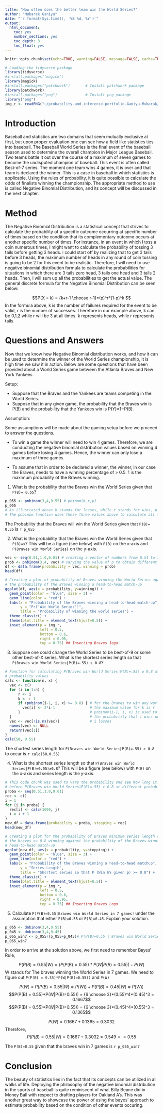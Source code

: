 ```yaml
---
title: "How often does the better team win the World Series?"
author: "Mubarak Ganiyu"
date: "`r format(Sys.time(), '%B %d, %Y')`"
output:
  html_document:
    toc: yes
    number_sections: yes
    toc_depth: 3
    toc_float: yes
---
```


```r
knitr::opts_chunk$set(echo=TRUE, warning=FALSE, message=FALSE, cache=TRUE)
```


```r
# Loading the tidyverse package
library(tidyverse)
#install.packages('magick')
library(magick)
#install.packages("patchwork")       # Install patchwork package
library(patchwork) 
#install.packages("png")             # Install png package
library("png") 
img_r <- readPNG("~/probability-and-inference-portfolio-Ganiyu-Mubarak/03-discrete-probability-calculations/atlanta-braves-logo-font.png", native = TRUE)
```


# Introduction

Baseball and statistics are two domains that seem mutually exclusive at first, but upon proper evaluation one can see how a field like statistics ties into baseball. The Baseball World Series is the final event of the baseball season used to determine the overall champion in Major League Baseball. Two teams battle it out over the course of a maximum of seven games to become the undisputed champion of baseball. This event is often called Best-of-7 series. The moment one team wins 4 games, it is over and that team is declared the winner. This is a case in baseball in which statistics is applicable. Using the rules of probability, it is quite possible to calculate the odds of finalists winning the championship. The appropriate method to use is called Negative Binomial Distribution, and its concept will be discussed in the next chapter.

# Method

The Negative Binomial Distribution is a statistical concept that strives to calculate the probability of a specific outcome occurring at specific number of times based on the condition that its complementary outcome occurs at another specific number of times. For instance, in an event in which I toss a coin numerous times, I might want to calculate the probability of tossing 3 tails before getting 3 heads. I could start off by realizing that to get 3 tails before 3 heads, the maximum number of heads in any round of coin tossing is going to be 2 for this event to be realistic. Therefore, I will need to use negative binomial distribution formula to calculate the probabilities for situations in which there are 3 tails zero head, 3 tails one head and 3 tails 2 heads. Then, I will sum up all the probabilities to get the actual value. The general discrete formula for the Negative Binomial Distribution can be seen below:

$$P(X = k) = {k+r-1 \choose r-1}*(p)^r*(1-p)^k $$
In the formula above, k is the number of failures required for the event to be valid, r is the number of successes. Therefore in our example above, k can be 0,1,2 while r will be 3 at all times. k represents heads, while r represents tails. 

# Questions and Answers

Now that we know how Negative Binomial distribution works, and how it can be used to determine the winner of the World Series championship, it is high time we saw it in action. Below are some questions that have been provided about a World Series game between the Atlanta Braves and New York Yankees. 

Setup:

- Suppose that the Braves and the Yankees are teams competing in the World Series.
- Suppose that in any given game, the probability that the Braves win is P(B) and the probability that the Yankees win is P(Y)=1−P(B).

Assumption:

Some assumptions will be made about the gaming setup before we proceed to answer the questions. 

- To win a game the winner will need to win 4 games. Therefore, we are conducting the negative binomial distribution values based on winning 4 games before losing 4 games. Hence, the winner can only lose a maximum of three games.

- To assume that in order to be declared a winner, the winner, in our case the Braves, needs to have a winning percentage of > 0.5. 1 is the maximum probability of the Braves winning.

1. What is the probability that the Braves win the World Series given that `P(B)= 0.55`?

```r
p_055 <- pnbinom(3,4,0.55) # pbinom(k,r,p) 
p_055
# As illustrated above k stands for losses, while r stands for wins, p is the probability of winning
# The pnbinom function uses these three values above to calculate all the probability that r wins before k + 1 losses. p stands for the probability of winning.
```

The Probability that the Braves will win the World Series given that `P(B)= 0.55` is 
`r p_055`

2. What is the probability that the Braves win the World Series given that `P(B)=x`? This will be a figure (see below) with `P(B)` on the x-axis and `P(Braves win World Series)` on the y-axis.

```r
vec <- seq(0.51,1.0,0.01) # creating a vector of numbers from 0.51 to 1
prob <- pnbinom(3,4, vec) # varying the value of p to obtain different probability values of the Braves winning
df <- data.frame(probability = vec, winning = prob)
head(df)
```

```r
# Creating a plot of probability of Braves winning the World Series against
# the probability of the Braves winning a head-to-head match-up
ggplot(df, aes(x = probability, y=winning)) + 
  geom_point(color = "blue", size = 3) +
  geom_line(color = "red") +
  labs(x = "Probability of the Braves winning a head-to-head match-up",
       y = "Pr('Win World Series')",
       title = "Probability of winning the world series") +
  theme_classic() +
  theme(plot.title = element_text(hjust=0.5)) +
  inset_element(p = img_r,
                left = 0.5,
                bottom = 0.6,
                right = 0.95,
                top = 0.75) ## Inserting Braves logo
```  

3. Suppose one could change the World Series to be best-of-9 or some other best-of-X series. What is the shortest series length so that `P(Braves win World Series|P(B)=.55) ≥ 0.8`?

```r
# Function for calculating P(Braves win World Series|P(B)=.55) ≥ 0.8 at different
# probability values
calc <- function(n, x) {
  vec <- c()
  for (i in 1:n) {
      r <- i
      k <- r-1
      if (pnbinom(i-1, i, x) >= 0.8) { # for the Braves to win any world series,
        vec[i] <- 2*i-1                # the maximum value for k is r - 1. Hence, we 
      }                                # pnbinom(i-1, i, x) is used to calculate
  }                                    # the probability that i wins occur before   
  vec <- vec[!is.na(vec)]              # i losses
  names(vec) <- NULL
  return(vec[1])
}
calc(50, 0.55)
``` 

The shortest series length for `P(Braves win World Series|P(B)=.55) ≥ 0.8` to occur is `r calc(50,0.55)`

4. What is the shortest series length so that `P(Braves win World Series|P(B)=0.55)≥0.8`? This will be a figure (see below) with `P(B)` on the x-axis and series length is the y-axis.

```r
# This code chunk was used to vary the probability and see how long it would take
# before P(Braves win World Series|P(B)=.55) ≥ 0.8 at different probability values.
proba <- seq(0.51,1.0,0.01)
rec <- c()
i = 1
for (j in proba) {
  rec[i] <- calc(1000, j)
  i = i + 1
}
new_df = data.frame(probability = proba, stopping = rec)
head(new_df)
```

```r
# Creating a plot for the probability of Braves minimum series length required for
# the braves >= 0.8 winning against the probability of the Braves winning a 
# head-to-head match-up
ggplot(new_df, aes(x = probability, y=stopping)) +
  geom_point(color = "blue", size = 3) +
  geom_line(color = "red") +
  labs(x = "Probability of the Braves winning a head-to-head matchup",
       y = "Series Length",
       title = "Shortest series so that P (Win WS given p) >= 0.8") +
  theme_classic() +
  theme(plot.title = element_text(hjust=0.5)) +
  inset_element(p = img_r,
                left = 0.5,
                bottom = 0.6,
                right = 0.95,
                top = 0.75) ## Inserting Braves Logo
```

5. Calculate `P(P(B)=0.55|Braves win World Series in 7 games)` under the assumption that either `P(B)=0.55` or `P(B)=0.45`. Explain your solution.

```r
p_055 <- dnbinom(3,4,0.55) 
p_045 <- dnbinom(3,4,0.45)
p_055_win7 <- p_055/(p_055+p_045)# P(P(B)=0.55 | Braves win World Series in 7 games)
p_055_win7
```

In order to arrive at the solution above, we first need to remember Bayes' Rule, 

$$P(P(B)=0.55 | W) = (P(P(B) = 0.55)*P(W|P(B)=0.55)) \div P(W)$$
W stands for The braves winning the World Series in 7 games. We need to figure out `P(P(B) = 0.55)*P(W|P(B)=0.55))` and `P(W)`

$$P(W)=P(P(B)=0.55|W)∗P(W))+P(P(B)=0.45|W)∗P(W))$$
$$P(P(B) = 0.55)*P(W|P(B)=0.55))  = {6 \choose 3}*(0.55)^4*(0.45)^3 = 0.1667$$
$$P(P(B) = 0.55)*P(W|P(B)=0.55))  = {6 \choose 3}*(0.45)^4*(0.55)^3 = 0.1365$$

$$P(W) = 0.1667 + 0.1365 = 0.3032$$
Therefore,
$$P(P(B)=0.55 | W) = 0.1667 \div 0.3032 = 0.549 == 0.55 $$

The `P(B)=0.55` given that the braves win in 7 games is `r p_055_win7`

# Conclusion

The beauty of statistics lies in the fact that its concepts can be utilized in all walks of life. Deploying the philosophy of the negative binomial distribution in the sports of baseball is quite reminiscent of what Billy Beane did in Money Ball with respect to drafting players for Oakland A's. This was another great way to showcase the power of using the bayes' approach to estimate probability based on the condition of other events occuring.